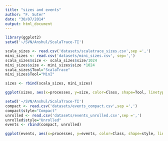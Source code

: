 ```yaml
---
title: "sizes and events"
author: "F. Suter"
date: "30/07/2014"
output: html_document
---
```


```r
library(ggplot2)
setwd('~/SVN/Anshul/ScalaTrace-TI')

scala_sizes <- read.csv('datasets/scalatrace_sizes.csv',sep =',')
mini_sizes <- read.csv('datasets/mini_sizes.csv', sep=',')
scala_sizes$size <- scala_sizes$size/1024
mini_sizes$size <- mini_sizes$size *1024
scala_sizes$Tool="ScalaTrace"
mini_sizes$Tool="MinI"
```

```r
sizes <- rbind(scala_sizes, mini_sizes)

ggplot(sizes, aes(x=processes, y=size, color=Class, shape=Tool, linetype=Tool )) +geom_line() + geom_point(size=3) + scale_y_log10(breaks=c(100*(1:2), 1e3, 1e4, 5e4, 1e5, 5e5, 1e6)) +scale_x_log10(breaks=unique(sizes$processes)) + ylab("Trace Size (in KiB)") + xlab("Number of MPI Processes")
```


```r
setwd('~/SVN/Anshul/ScalaTrace-TI')
compact <- read.csv('datasets/events_compact.csv',sep =',')
compact$style="Compact"
unrolled <- read.csv('datasets/events_unrolled.csv',sep =',')
unrolled$style="Unrolled"
events <- rbind(compact, unrolled)

ggplot(events, aes(x=processes, y=events, color=Class, shape=style, linetype=style )) +geom_line() + geom_point(size=3) + scale_y_log10(breaks=c(10^(1:9))) +scale_x_log10(breaks=unique(sizes$processes)) + ylab("Number of Events") + xlab("Number of MPI Processes")
```
